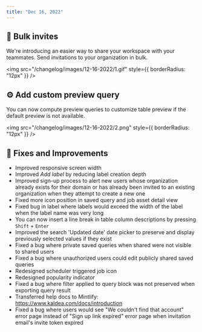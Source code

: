 ```yaml
---
title: "Dec 16, 2022"
---
```


## 📩 Bulk invites

We're introducing an easier way to share your workspace with your teammates. Send invitations to your organization in bulk.

<img
  src="/changelog/images/12-16-2022/1.gif"
  style={{ borderRadius: "12px" }}
/>
## ⚙️ Add custom preview query

You can now compute preview queries to customize table preview if the default preview is not available.

<img
  src="/changelog/images/12-16-2022/2.png"
  style={{ borderRadius: "12px" }}
/>

## 🐞 Fixes and Improvements

- Improved responsive screen width
- Improved _Add label_ by reducing label creation depth
- Improved sign-up process to alert new users whose organization already exists for their domain or has already been invited to an existing organization when they attempt to create a new one
- Fixed more icon position in saved query and job asset detail view
- Fixed bug in label where labels would exceed the width of the label when the label name was very long
- You can now insert a line break in table column descriptions by pressing `Shift` + `Enter`
- Improved the search 'Updated date' date picker to preserve and display previously selected values if they exist
- Fixed a bug where private saved queries when shared were not visible to shared users
- Fixed a bug where unauthorized users could edit publicly shared saved queries
- Redesigned scheduler triggered job icon
- Redesigned popularity indicator
- Fixed a bug where filter applied to query block was not preserved when exporting query result
- Transferred help docs to Mintlify: https://www.kaldea.com/docs/introduction
- Fixed a bug where users would see "We couldn't find that account" error page instead of "Sign up link expired" error page when invitation email's invite token expired
